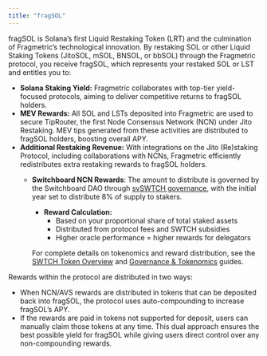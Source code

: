 ```yaml
---
title: "fragSOL"
---
```


fragSOL is Solana’s first Liquid Restaking Token (LRT) and the culmination of Fragmetric’s technological innovation. By restaking SOL or other Liquid Staking Tokens (JitoSOL, mSOL, BNSOL, or bbSOL) through the Fragmetric protocol, you receive fragSOL, which represents your restaked SOL or LST and entitles you to:

- **Solana Staking Yield:** Fragmetric collaborates with top-tier yield-focused protocols, aiming to deliver competitive returns to fragSOL holders.
- **MEV Rewards:** All SOL and LSTs deposited into Fragmetric are used to secure TipRouter, the first Node Consensus Network (NCN) under Jito Restaking. MEV tips generated from these activities are distributed to fragSOL holders, boosting overall APY.
- **Additional Restaking Revenue:** With integrations on the Jito (Re)staking Protocol, including collaborations with NCNs, Fragmetric efficiently redistributes extra restaking rewards to fragSOL holders.
  - **Switchboard NCN Rewards**: The amount to distribute is governed by the Switchboard DAO through [svSWTCH governance](https://github.com/switchboard-xyz/gitbook-on-demand/blob/main/switchboard-protocol/governance-and-tokenomics.md), with the initial year set to distribute 8% of supply to stakers.
    - **Reward Calculation:**
      - Based on your proportional share of total staked assets
      - Distributed from protocol fees and SWTCH subsidies
      - Higher oracle performance = higher rewards for delegators

    For complete details on tokenomics and reward distribution, see the [SWTCH Token Overview](https://github.com/switchboard-xyz/gitbook-on-demand/blob/main/switchboard-protocol/swtch-token-overview.md) and [Governance & Tokenomics](https://github.com/switchboard-xyz/gitbook-on-demand/blob/main/switchboard-protocol/governance-and-tokenomics.md) guides.

<Info>
  Rewards within the protocol are distributed in two ways:

  - When NCN/AVS rewards are distributed in tokens that can be deposited back into fragSOL, the protocol uses auto-compounding to increase fragSOL’s APY.
  - If the rewards are paid in tokens not supported for deposit, users can manually claim those tokens at any time. This dual approach ensures the best possible yield for fragSOL while giving users direct control over any non-compounding rewards.
</Info>
